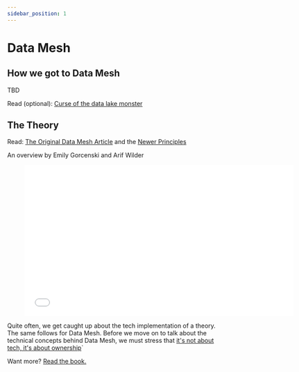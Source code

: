 ```yaml
---
sidebar_position: 1
---
```

# Data Mesh

## How we got to Data Mesh
TBD

Read (optional): [Curse of the data lake monster](https://www.thoughtworks.com/insights/blog/curse-data-lake-monster)

## The Theory
Read: [The Original Data Mesh Article](https://martinfowler.com/articles/data-monolith-to-mesh.html) and the [Newer Principles](https://martinfowler.com/articles/data-mesh-principles.html)


<div style={{textAlign: 'center'}}>

An overview by Emily Gorcenski and Arif Wilder

<figure class="video-container">
    <iframe src="//fast.wistia.net/embed/iframe/7uegix6aqe" allowtransparency="true" frameborder="0" scrolling="no" class="wistia_embed" name="wistia_embed" allowfullscreen mozallowfullscreen webkitallowfullscreen oallowfullscreen msallowfullscreen width="620" height="349"></iframe>

</figure>

</div>


Quite often, we get caught up about the tech implementation of a theory. The same follows for Data Mesh. Before we move on to talk about the technical concepts behind Data Mesh, we must stress that [it's not about tech, it's about ownership](https://www.thoughtworks.com/en-in/insights/blog/data-mesh-its-not-about-tech-its-about-ownership-and-communication)`

Want more? [Read the book.](https://www.oreilly.com/library/view/data-mesh/9781492092384/)